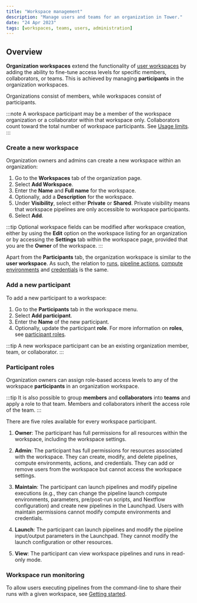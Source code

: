 ```yaml
---
title: "Workspace management"
description: "Manage users and teams for an organization in Tower."
date: "24 Apr 2023"
tags: [workspaces, teams, users, administration]
---
```


## Overview

**Organization workspaces** extend the functionality of [user workspaces](../getting-started/workspace.mdx) by adding the ability to fine-tune access levels for specific members, collaborators, or teams. This is achieved by managing **participants** in the organization workspaces.

Organizations consist of members, while workspaces consist of participants.

:::note
A workspace participant may be a member of the workspace organization or a collaborator within that workspace only. Collaborators count toward the total number of workspace participants. See [Usage limits](../limits/limits.mdx).
:::

### Create a new workspace

Organization owners and admins can create a new workspace within an organization:

1. Go to the **Workspaces** tab of the organization page.
2. Select **Add Workspace**.
3. Enter the **Name** and **Full name** for the workspace.
4. Optionally, add a **Description** for the workspace.
5. Under **Visibility**, select either **Private** or **Shared**. Private visibility means that workspace pipelines are only accessible to workspace participants.
6. Select **Add**.

:::tip
Optional workspace fields can be modified after workspace creation, either by using the **Edit** option on the workspace listing for an organization or by accessing the **Settings** tab within the workspace page, provided that you are the **Owner** of the workspace.
:::

Apart from the **Participants** tab, the organization workspace is similar to the **user workspace**. As such, the relation to [runs](../launch/launch.mdx), [pipeline actions](../pipeline-actions/overview.mdx), [compute environments](../compute-envs/overview.mdx) and [credentials](../credentials/overview.mdx) is the same.

### Add a new participant

To add a new participant to a workspace:

1. Go to the **Participants** tab in the workspace menu.
2. Select **Add participant**.
3. Enter the **Name** of the new participant.
4. Optionally, update the participant **role**. For more information on **roles**, see [participant roles](#participant-roles).

:::tip
A new workspace participant can be an existing organization member, team, or collaborator.
:::

### Participant roles

Organization owners can assign role-based access levels to any of the workspace **participants** in an organization workspace.

:::tip
It is also possible to group **members** and **collaborators** into **teams** and apply a role to that team. Members and collaborators inherit the access role of the team.
:::

There are five roles available for every workspace participant.

1. **Owner**: The participant has full permissions for all resources within the workspace, including the workspace settings.

2. **Admin**: The participant has full permissions for resources associated with the workspace. They can create, modify, and delete pipelines, compute environments, actions, and credentials. They can add or remove users from the workspace but cannot access the workspace settings.

3. **Maintain**: The participant can launch pipelines and modify pipeline executions (e.g., they can change the pipeline launch compute environments, parameters, pre/post-run scripts, and Nextflow configuration) and create new pipelines in the Launchpad. Users with maintain permissions cannot modify compute environments and credentials.

4. **Launch**: The participant can launch pipelines and modify the pipeline input/output parameters in the Launchpad. They cannot modify the launch configuration or other resources.

5. **View**: The participant can view workspace pipelines and runs in read-only mode.

### Workspace run monitoring

To allow users executing pipelines from the command-line to share their runs with a given workspace, see [Getting started](../getting-started/usage.mdx).
